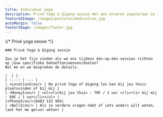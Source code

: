 ```yaml
---
title: Individual yoga
description: Privé Yoga & Qigong sessie met een ervaren yogaleraar in 1500 Halle
featuredImage: /images/postures/meditation.jpg
autoMargin: false
footerImage: /images/footer.jpg
---
```


<Section autoMargin={false}>
  <ContentWithBackground src="/images/postures/meditation.jpg" height="50vh">
    {/* <SectionFooter className="text--light">
      Privé yoga sessie 
    </SectionFooter> */}
  </ContentWithBackground>
  <Content fullwidth autoMargin>
    
    ### Privé Yoga & Qigong sessie
    
    Zou je het fijn vinden als we ons tijdens één-op-één sessies richten op jouw specifieke behoeften/wensen/doelen?  
    Bel me en we bespreken de details.

    |  | |
    | :---: | --- |
    | <LocationIcon/> | De privé Yoga of Qigong les kan bij jou thuis plaatsvinden of bij mij | 
    | <MoneyIcon/> | <ul><li>bij jou thuis : 70€ / 1 uur </li><li> bij mij : 60€ / 1 uur</li></ul> | 
    |<PhoneIcon/>|0483 123 994|
    | <BellIcon/> | Als je verdere vragen hebt of iets anders wilt weten, laat het me gerust weten! |   
  </Content>
</Section>
